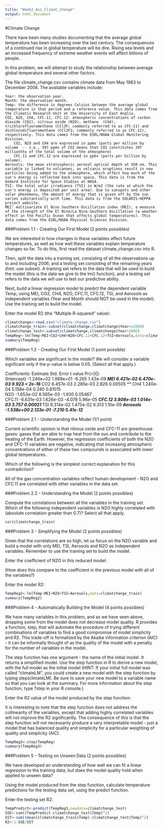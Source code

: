 ---
title: "Week2_Ass_Climat_change"
output: html_document
---


#Climate Change

There have been many studies documenting that the average global temperature has been increasing over the last century. The consequences of a continued rise in global temperature will be dire. Rising sea levels and an increased frequency of extreme weather events will affect billions of people.

In this problem, we will attempt to study the relationship between average global temperature and several other factors.

The file climate_change.csv contains climate data from May 1983 to December 2008. The available variables include:

    Year: the observation year.
    Month: the observation month.
    Temp: the difference in degrees Celsius between the average global temperature in that period and a reference value. This data comes from the Climatic Research Unit at the University of East Anglia.
    CO2, N2O, CH4, CFC.11, CFC.12: atmospheric concentrations of carbon dioxide (CO2), nitrous oxide (N2O), methane  (CH4), trichlorofluoromethane (CCl3F; commonly referred to as CFC-11) and dichlorodifluoromethane (CCl2F2; commonly referred to as CFC-12), respectively. This data comes from the ESRL/NOAA Global Monitoring Division.
        CO2, N2O and CH4 are expressed in ppmv (parts per million by volume  -- i.e., 397 ppmv of CO2 means that CO2 constitutes 397 millionths of the total volume of the atmosphere)
        CFC.11 and CFC.12 are expressed in ppbv (parts per billion by volume). 
    Aerosols: the mean stratospheric aerosol optical depth at 550 nm. This variable is linked to volcanoes, as volcanic eruptions result in new particles being added to the atmosphere, which affect how much of the sun's energy is reflected back into space. This data is from the Godard Institute for Space Studies at NASA.
    TSI: the total solar irradiance (TSI) in W/m2 (the rate at which the sun's energy is deposited per unit area). Due to sunspots and other solar phenomena, the amount of energy that is given off by the sun varies substantially with time. This data is from the SOLARIS-HEPPA project website.
    MEI: multivariate El Nino Southern Oscillation index (MEI), a measure of the strength of the El Nino/La Nina-Southern Oscillation (a weather effect in the Pacific Ocean that affects global temperatures). This data comes from the ESRL/NOAA Physical Sciences Division.

###Problem 1.1 - Creating Our First Model
(2 points possibles)

We are interested in how changes in these variables affect future temperatures, as well as how well these variables explain temperature changes so far. To do this, first read the dataset climate_change.csv into R.

Then, split the data into a training set, consisting of all the observations up to and including 2006, and a testing set consisting of the remaining years (hint: use subset). A training set refers to the data that will be used to build the model (this is the data we give to the lm() function), and a testing set refers to the data we will use to test our predictive ability.

Next, build a linear regression model to predict the dependent variable Temp, using MEI, CO2, CH4, N2O, CFC.11, CFC.12, TSI, and Aerosols as independent variables (Year and Month should NOT be used in the model). Use the training set to build the model.

Enter the model R2 (the "Multiple R-squared" value):

```{r}
climatchange<-read.csv("climate_change.csv")
climatchange_train<-subset(climatchange,climatchange$Year<=2006)
climatchange_test<-subset(climatchange,climatchange$Year>2006)
TempReg<-lm(Temp~MEI+CO2+CH4+N2O+CFC.11+CFC.12+TSI+Aerosols,data=climatchange_train)
summary(TempReg)

```
###Problem 1.2 - Creating Our First Model
(1 point possible)

Which variables are significant in the model? We will consider a variable signficant only if the p-value is below 0.05. (Select all that apply.)

Coefficients:
              Estimate Std. Error t value Pr(>|t|)    
(Intercept) -1.246e+02  1.989e+01  -6.265 1.43e-09 ***
MEI          6.421e-02  6.470e-03   9.923  < 2e-16 ***
CO2          6.457e-03  2.285e-03   2.826  0.00505 ** 
CH4          1.240e-04  5.158e-04   0.240  0.81015    
N2O         -1.653e-02  8.565e-03  -1.930  0.05467 .  
CFC.11      -6.631e-03  1.626e-03  -4.078 5.96e-05 ***
CFC.12       3.808e-03  1.014e-03   3.757  0.00021 ***
TSI          9.314e-02  1.475e-02   6.313 1.10e-09 ***
Aerosols    -1.538e+00  2.133e-01  -7.210 5.41e-12 ***

###Problem 2.1 - Understanding the Model
(1/1 point)

Current scientific opinion is that nitrous oxide and CFC-11 are greenhouse gases: gases that are able to trap heat from the sun and contribute to the heating of the Earth. However, the regression coefficients of both the N2O and CFC-11 variables are negative, indicating that increasing atmospheric concentrations of either of these two compounds is associated with lower global temperatures.

Which of the following is the simplest correct explanation for this contradiction?

All of the gas concentration variables reflect human development - N2O and CFC.11 are correlated with other variables in the data set. 

###Problem 2.2 - Understanding the Model
(2 points possibles)

Compute the correlations between all the variables in the training set. Which of the following independent variables is N2O highly correlated with (absolute correlation greater than 0.7)? Select all that apply.

```{r}
cor(climatchange_train)
```

###Problem 3 - Simplifying the Model
(2 points possibles)

Given that the correlations are so high, let us focus on the N2O variable and build a model with only MEI, TSI, Aerosols and N2O as independent variables. Remember to use the training set to build the model.

Enter the coefficient of N2O in this reduced model:

(How does this compare to the coefficient in the previous model with all of the variables?)

Enter the model R2:

```{r}
TempReg2<-lm(Temp~MEI+N2O+TSI+Aerosols,data=climatchange_train)
summary(TempReg2)
```

###Problem 4 - Automatically Building the Model
(4 points possibles)

We have many variables in this problem, and as we have seen above, dropping some from the model does not decrease model quality. R provides a function, step, that will automate the procedure of trying different combinations of variables to find a good compromise of model simplicity and R2. This trade-off is formalized by the Akaike information criterion (AIC) - it can be informally thought of as the quality of the model with a penalty for the number of variables in the model.

The step function has one argument - the name of the initial model. It returns a simplified model. Use the step function in R to derive a new model, with the full model as the initial model (HINT: If your initial full model was called "climateLM", you could create a new model with the step function by typing step(climateLM). Be sure to save your new model to a variable name so that you can look at the summary. For more information about the step function, type ?step in your R console.)

Enter the R2 value of the model produced by the step function:

It is interesting to note that the step function does not address the collinearity of the variables, except that adding highly correlated variables will not improve the R2 significantly. The consequence of this is that the step function will not necessarily produce a very interpretable model - just a model that has balanced quality and simplicity for a particular weighting of quality and simplicity (AIC).
```{r}
TempReg3<-step(TempReg)
summary(TempReg3)
```

###Problem 5 - Testing on Unseen Data
(2 points possibles)

We have developed an understanding of how well we can fit a linear regression to the training data, but does the model quality hold when applied to unseen data?

Using the model produced from the step function, calculate temperature predictions for the testing data set, using the predict function.

Enter the testing set R2:

```{r}
TempPredict<-predict(TempReg3,newdata=climatchange_test)
SSE<-sum((TempPredict-climatchange_test$Temp)^2)
SST<-sum((mean(climatchange_train$Temp)-climatchange_test$Temp)^2)
R2<-1-SSE/SST
```



